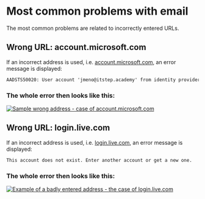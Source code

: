 # Most common problems with email

The most common problems are related to incorrectly entered URLs. 

## Wrong URL: account.microsoft.com

If an incorrect address is used, i.e. [account.microsoft.com](https://account.microsoft.com/), an error message is displayed:

```txt
AADSTS50020: User account 'jmeno@itstep.academy' from identity provider 'https://sts.windows.net/1c2aa41e-5b92-4906-827e-0c10f9d73859/' does not exist in tenant 'Microsoft' and cannot access the application '71dada86-21db-493b-93e4-1a902601f30f'(OneRenderFramework [wsfed enabled]) in that tenant. The account needs to be added as an external user in the tenant first. Sign out and sign in again with a different Azure Active Directory user account.
```

### The whole error then looks like this:


<a href="/images/email-wrong-link-account.jpg" title="Example of a badly entered address - case account.microsoft.com">
  <picture>
    <source srcset="/images/email-wrong-link-account.avif" type="image/avif" />
    <source srcset="/images/email-wrong-link-account.webp" type="image/webp" />
    <img src="/images/email-wrong-link-link-account.jpg" alt="Sample wrong address - case of account.microsoft.com" />
  </picture>
</a>


## Wrong URL: login.live.com

If an incorrect address is used, i.e. [login.live.com](https://login.live.com/), an error message is displayed:

```txt
This account does not exist. Enter another account or get a new one.
```

### The whole error then looks like this:

<a href="/images/email-wrong-link-live.png" title="Example of a wrong address - login.live.com case">
  <picture>
    <source srcset="/images/email-wrong-link-live.avif" type="image/avif" />
    <source srcset="/images/email-wrong-link-live.webp" type="image/webp" />
    <img src="/images/email-wrong-link-live.png" alt="Example of a badly entered address - the case of login.live.com" />
  </picture>
</a>
